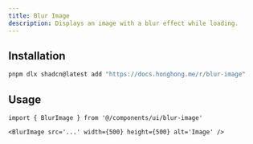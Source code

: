 ```yaml
---
title: Blur Image
description: Displays an image with a blur effect while loading.
---
```


<ComponentPreview name='blur-image/blur-image' />

## Installation

```bash
pnpm dlx shadcn@latest add "https://docs.honghong.me/r/blur-image"
```

## Usage

```tsx
import { BlurImage } from '@/components/ui/blur-image'
```

```tsx
<BlurImage src='...' width={500} height={500} alt='Image' />
```
